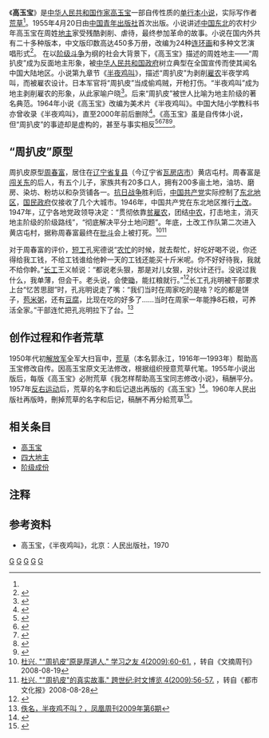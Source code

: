 {{Expert|time=2015-12-14T03:57:07+00:00}}
《'''高玉宝'''》是[[中华人民共和国|中华人民共和国]][[作家|作家]][[高玉宝|高玉宝]]一部自传性质的[[单行本|单行本]][[小说|小说]]，实际写作者[[郭永江|荒草]]<ref name="a1"/>。1955年4月20日由[[中国青年出版社|中国青年出版社]]首次出版。小说讲述[[中国东北地区|中国东北]]的农村少年高玉宝在周姓[[地主|地主]]家受残酷剥削、虐待，最终参加革命的故事。小说在国内外共有二十多种版本，中文版印数高达450多万册，改编为24种[[连环画|连环画]]和多种文艺演唱形式<ref>{{Cite web | url=http://book.people.com.cn/BIG5/108221/10038941.html | title=印制450多萬冊的《高玉寶》和夜半雞叫的"周扒皮" | trans_title=土改改革與“一化三改造” | work=《中國生活記憶》 | author=陳煜 | publisher=中國輕工業出版社 | date=2009-09-11 | accessdate=2014-12-29 | archive-date=2016-03-04 | archive-url=https://web.archive.org/web/20160304063520/http://book.people.com.cn/BIG5/108221/10038941.html | dead-url=no }}</ref>。
在以[[阶级斗争|阶级斗争]]为纲的社会大背景下，《高玉宝》描述的周姓地主——“周扒皮”成为反面地主形象，被[[中华人民共和国政府|中华人民共和国政府]]树立典型在全国宣传而使其闻名中国大陆地区。小说第九章节《[[半夜鸡叫|半夜鸡叫]]》，描述“周扒皮”为剥削[[雇农|雇农]]半夜学鸡叫，而被雇农设计。日本军官将“周扒皮”当成偷鸡贼，开枪打伤。“半夜鸡叫”成为地主剥削雇农的形象，从此家喻户晓<ref>{{cite web|url=http://scgrrb.newssc.org/html/2009-10/23/content_720687.htm|title=“半夜鸡叫”影响一代人的故事|publisher=四川新闻网，来源：四川工人日报数字报刊|author=民望|date=2009-10-23|accessdate=2012-11-11|language=Zh-hans|archive-url=https://web.archive.org/web/20141204231325/http://scgrrb.newssc.org/html/2009-10/23/content_720687.htm|archive-date=2014-12-04|dead-url=yes}}</ref>。后来“周扒皮”被世人比喻为地主阶级的著名典范。1964年小说《高玉宝》改编为美术片《半夜鸡叫》。中国大陆小学教科书亦曾收录《半夜鸡叫》，直至2000年前后删除<ref>{{cite web|url=http://www.hunantv.com/newspaper/20050420/news15.htm|title=《半夜鸡叫》作者高玉宝长沙苦寻肖家巷|publisher=金鹰网，来源：湖南广播电视报>>第1364期>>影响力>>唐藩专访|author=记者：唐藩|date=2005-04-20|accessdate=2012-11-11|language=Zh-hans|archive-date=2014-12-04|archive-url=https://web.archive.org/web/20141204194424/http://www.hunantv.com/newspaper/20050420/news15.htm|dead-url=no}}</ref>。《高玉宝》虽是自传体小说，但“周扒皮”的事迹却是虚构的，甚至与事实相反<ref>{{Cite news|url=http://news.ifeng.com/history/1/renwu/200808/0807_2665_701930.shtml|title=真实的周扒皮是个厚道人：土改时被打死|work=《先锋国家历史》|date=2008-08|archiveurl=https://web.archive.org/web/20081025010346/http://news.ifeng.com/history/1/renwu/200808/0807_2665_701930.shtml|archivedate=2008-10-25|publisher=成都先锋文化传媒|deadurl=yes}}</ref><ref>{{Cite web |url=http://www.ixueshu.com/document/1cbc1ca45e90135b318947a18e7f9386.html |title=“半夜鸡叫”中周扒皮的原型." 历史教学(上半月刊) 12(2008):38-38. |accessdate=2018-04-26 |archive-date=2018-04-26 |archive-url=https://web.archive.org/web/20180426213252/http://www.ixueshu.com/document/1cbc1ca45e90135b318947a18e7f9386.html |dead-url=no }}</ref><ref>{{Cite web |url=http://www.ixueshu.com/document/c7613f27712761b3318947a18e7f9386.html |title=邹蜜. "曾外孙眼中的“周扒皮”." 幸福(悦读) 3(2010):12-13. |accessdate=2018-04-26 |archive-date=2018-04-26 |archive-url=https://web.archive.org/web/20180426213117/http://www.ixueshu.com/document/c7613f27712761b3318947a18e7f9386.html |dead-url=no }}</ref><ref>{{Cite web |url=http://www.ixueshu.com/document/4413137689e539d5318947a18e7f9386.html |title=孟令骞, 李然. 半夜鸡不叫,告诉你一个真实的周扒皮. 文史博览, 2012(6):11-13. |accessdate=2018-04-26 |archive-date=2018-04-26 |archive-url=https://web.archive.org/web/20180426213119/http://www.ixueshu.com/document/4413137689e539d5318947a18e7f9386.html |dead-url=no }}</ref><ref>{{Cite web |url=http://www.ixueshu.com/document/9afca3d749fd12f0318947a18e7f9386.html |title=老报. "“周扒皮”原型的遭遇." 人生与伴侣(月末版) 2(2014):49-49. |accessdate=2018-04-26 |archive-date=2018-04-27 |archive-url=https://web.archive.org/web/20180427044534/http://www.ixueshu.com/document/9afca3d749fd12f0318947a18e7f9386.html |dead-url=no }}</ref>。

==“周扒皮”原型==
周扒皮原型[[周春富|周春富]]，居住在[[辽宁省|辽宁省]][[復縣|复县]]（今辽宁省[[瓦房店市|瓦房店市]]）黄店屯村。周春富是[[闯关东|闯关东]]的后人，有五个儿子，家族共有20多口人，拥有200多亩土地，油坊、磨房、染坊、粉坊以和杂货铺各一。[[抗日战争|抗日战争]]胜利后，[[中国共产党|中国共产党]]实际控制了[[中国东北地区|东北地区]]，[[国民政府|国民政府]]仅接收了几个大城市。1946年，中国共产党在东北地区推行[[土地改革运动|土改]]。1947年，辽宁各地党政领导决定：“贯彻依靠[[贫农|贫]][[雇农|雇农]]，团结[[中农|中农]]，打击地主，消灭地主阶级的阶级路线”，“彻底解决平分土地问题”。年底，土改工作队第二次进入黄店屯村，据称周春富最终在[[批斗|批斗]]会上被打死。<ref>[http://www.ixueshu.com/document/1b4d3e2b5944f6b9318947a18e7f9386.html 杜兴. "“周扒皮”原是厚道人." 学习之友 4(2009):60-61.] {{Wayback|url=http://www.ixueshu.com/document/1b4d3e2b5944f6b9318947a18e7f9386.html |date=20180426213020 }}，转自《文摘周刊》2008-08-19</ref><ref>[http://www.ixueshu.com/document/ebd03f7e73850bc9.html 杜兴. ""周扒皮"的真实故事." 跨世纪:时文博览 4(2009):56-57.] {{Wayback|url=http://www.ixueshu.com/document/ebd03f7e73850bc9.html |date=20180426213224 }}，转自《都市文化报》2008-08-28</ref>

对于周春富的评价，[[短工|短工]]孔宪德说“[[农忙|农忙]]的时候，就去帮忙，好吃好喝不说，你还得给我工钱，不给工钱谁给他幹一天的工钱还能买十斤米呢。你不好好待我，我就不给你幹。”[[长工|长工]]王义帧说：“都说老头狠，那是对儿女狠，对伙计还行。没说过我什么，我单薄，但会干。老头说，会使[[锄头|锄]]，能扛粮就行。”<ref>{{cite web|url=http://news.ifeng.com/history/zhongguoxiandaishi/detail_2012_08/11/16729606_0.shtml|title=亲历者文革中揭发周扒皮剥削长工：吃得比现在好|publisher=凤凰网，来源：晚报文萃|author=杜兴|date=2012-08-11|accessdate=2012-09-20|language=Zh-hans|archive-date=2012-08-19|archive-url=https://web.archive.org/web/20120819212733/http://news.ifeng.com/history/zhongguoxiandaishi/detail_2012_08/11/16729606_0.shtml|dead-url=no}}</ref>长工孔兆明被干部要求上台“忆苦思甜”时，孔兆明说走了嘴：“我们当时在周家吃的是啥？吃的都是饼子，[[玉米粥|苞米粥]]，还有[[豆腐|豆腐]]，比现在吃的好多了……当时在周家一年能挣8石粮，可养活全家。”干部连忙把孔兆明拉下了台。<ref name=ifeng>[https://web.archive.org/web/20171014213414/http://news.ifeng.com/history/zhiqing/ziliao/detail_2013_03/20/23303018_0.shtml 佚名，半夜鸡不叫？，凤凰周刊2009年第6期]</ref>

== 创作过程和作者荒草 ==
1950年代初[[中国人民解放军|解放军]]全军大扫盲中，[[郭永江|荒草]]（本名郭永江，1916年—1993年）帮助高玉宝修改自传。因高玉宝原文无法修改，根据组织授意荒草代笔。1955年小说出版后，每版《高玉宝》必附荒草《我怎样帮助高玉宝同志修改小说》，稿酬平分。1957年[[反右运动|反右运动]]后，荒草的名字和后记退出再版的《高玉宝》<ref name="a1">{{cite web|url=http://epaper.voc.com.cn/wczm/html/2012-04/06/content_481112.htm?div=-1|title=《高玉宝》有关真相揭秘|publisher=文萃报多媒体数字版，来源：《周末》3.22|author=孟令骞|date=2012-04-06|accessdate=2012-11-11|language=Zh-hans|archive-date=2014-12-29|archive-url=https://web.archive.org/web/20141229230045/http://epaper.voc.com.cn/wczm/html/2012-04/06/content_481112.htm?div=-1|dead-url=no}}</ref>。1960年人民出版社再版時，刪掉荒草的名字和后记，稿酬不再分給荒草<ref name="孟令騫2011">{{cite book|author=孟令騫|title=《半夜雞不叫: 揭開地主周扒皮的真實面目》|url=http://books.google.com/books?id=61yyJ9JbTY0C&pg=PA334|date=1 January 2011|publisher=秀威出版|isbn=978-986-221-588-3|page=334}}</ref>。

== 相关条目 ==

*[[高玉宝|高玉宝]]
*[[四大地主|四大地主]]
*[[阶级成份|阶级成份]]

== 注释 ==
{{Reflist|2}}

==参考资料==
*高玉宝，《半夜鸡叫》，北京：人民出版社，1970

[[Category:1955年長篇小說|G]]
[[Category:1955年中国作品|G]]
[[Category:1950年代中国小说|G]]
[[Category:中文長篇小說|G]]
[[Category:中華民國大陸時期背景小說|G]]